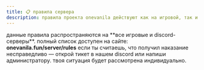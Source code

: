 ```yaml
---
title: 📋 правила сервера
description: правила проекта onevanila действуют как на игровой, так и на discord сервер
---
```


<CardGroup cols={1}>
  <Card
    title="глобальные правила"
    icon="shield-check"
  >
    данные правила распространяются на **все игровые и discord-серверы**.
  </Card>
</CardGroup>



<CardGroup cols={1}>
  <Card
    title="где посмотреть все правила?"
    icon="globe"
    href="https://onevanila.fun/server/rules"
  >
    полный список доступен на сайте:
    <strong>onevanila.fun/server/rules</strong>
  </Card>
</CardGroup>

<CardGroup cols={1}>
  <Card
    title="обжалование наказаний"
    icon="message"
  >
    если ты считаешь, что получил наказание несправедливо — открой тикет в нашем discord или напиши администратору. твоя ситуация будет рассмотрена индивидуально.
  </Card>
</CardGroup>
